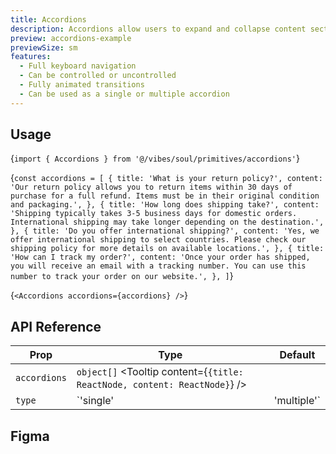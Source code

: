 ```yaml
---
title: Accordions
description: Accordions allow users to expand and collapse content sections.
preview: accordions-example
previewSize: sm
features:
  - Full keyboard navigation
  - Can be controlled or uncontrolled
  - Fully animated transitions
  - Can be used as a single or multiple accordion
---
```


## Usage

<CodeBlock lang="bash">{`import { Accordions } from '@/vibes/soul/primitives/accordions'`}</CodeBlock>

<CodeBlock lang="bash">{`const accordions = [
  {
    title: 'What is your return policy?',
    content:
      'Our return policy allows you to return items within 30 days of purchase for a full refund. Items must be in their original condition and packaging.',
  },
  {
    title: 'How long does shipping take?',
    content:
      'Shipping typically takes 3-5 business days for domestic orders. International shipping may take longer depending on the destination.',
  },
  {
    title: 'Do you offer international shipping?',
    content:
      'Yes, we offer international shipping to select countries. Please check our shipping policy for more details on available locations.',
  },
  {
    title: 'How can I track my order?',
    content:
      'Once your order has shipped, you will receive an email with a tracking number. You can use this number to track your order on our website.',
  },
]`}</CodeBlock>

<CodeBlock lang="bash">{`<Accordions accordions={accordions} />`}</CodeBlock>

## API Reference

| Prop         | Type                                                                      | Default     |
| ------------ | ------------------------------------------------------------------------- | ----------- |
| `accordions` | `object[]` <Tooltip content={`{title: ReactNode, content: ReactNode}`} /> |             |
| `type`       | `'single'                                                                 | 'multiple'` |

## Figma

<Figma url="https://www.figma.com/design/kgCf8OkDCe90wBSKNNqueL/Soul-Vibe?node-id=2297-42908&t=dbm9GtAtS2A3vy2g-4" />
